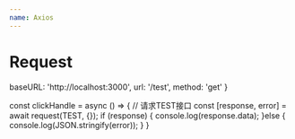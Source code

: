 ```yaml
---
name: Axios
---
```



# Request

  baseURL: 'http://localhost:3000',
  url: '/test',
  method: 'get'
}

const clickHandle = async () => {
  // 请求TEST接口
  const [response, error] = await request(TEST, {});
  if (response) {
    console.log(response.data);
  }else {
    console.log(JSON.stringify(error));
  }
}